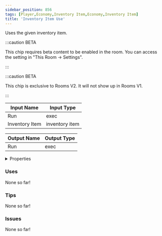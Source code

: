 ```yaml
---
sidebar_position: 856
tags: [Player,Economy,Inventory Item,Economy,Inventory Item]
title: 'Inventory Item Use'
---
```


Uses the given inventory item.

:::caution BETA

This chip requires beta content to be enabled in the room. You can access the setting in "This Room -> Settings".

:::

:::caution BETA

This chip is exclusive to Rooms V2. It will not show up in Rooms V1.

:::


<EsbSvg />

| Input Name | Input Type |
|-----------|-----------|
| Run | exec |
| Inventory Item | inventory item |

| Output Name | Output Type |
|-----------|-----------|
| Run | exec |


<details>
  <summary>Properties</summary>
  <div>
    <div>
    <table>
      <thead>
        <tr>
          <th>Is beta required?</th>
          <th>✅</th>
        </tr>
        <tr>
          <th>Is this chip a trolling risk?</th>
          <th>❌</th>
        </tr>
        <tr>
          <th>Is this chip a role assignment risk?</th>
          <th>❌</th>
        </tr>
        <tr>
          <th>Chip UUID</th>
          <th>ead258fa-43c8-4504-b5e5-1dc5bf47c7c7</th>
        </tr>
      </thead>
    </table>
    </div>
  </div>
</details>

### Uses

None so far!

### Tips

None so far!

### Issues

None so far!